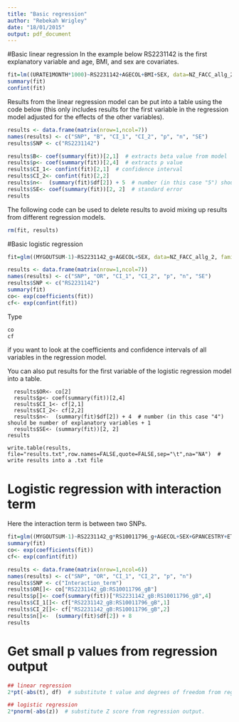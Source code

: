 ```yaml
---
title: "Basic regression"
author: "Rebekah Wrigley"
date: "18/01/2015"
output: pdf_document
---
```


#Basic linear regression
In the example below RS2231142 is the first explanatory variable and age, BMI, and sex are covariates.
```R
fit=lm((URATE1MONTH*1000)~RS2231142+AGECOL+BMI+SEX, data=NZ_FACC_allg_2)
summary(fit)
confint(fit)
```

Results from the linear regression model can be put into a table using the code below (this only includes results for the first variable in the regression model adjusted for the effects of the other variables).
```R
results <- data.frame(matrix(nrow=1,ncol=7))
names(results) <- c("SNP", "B", "CI_1", "CI_2", "p", "n", "SE")
results$SNP <- c("RS2231142")

results$B<- coef(summary(fit))[2,1]  # extracts beta value from model
results$p<- coef(summary(fit))[2,4]  # extracts p value 
results$CI_1<- confint(fit)[2,1]  # confidence interval
results$CI_2<- confint(fit)[2,2]
results$n<-  (summary(fit)$df[2]) + 5  # number (in this case "5") should be number of explanatory variables + 1
results$SE<- coef(summary(fit))[2, 2]  # standard error
results
```

The following code can be used to delete results to avoid mixing up results from different regression models.

```R
rm(fit, results)
```

#Basic logistic regression

```R
fit=glm((MYGOUTSUM-1)~RS2231142_g+AGECOL+SEX, data=NZ_FACC_allg_2, family=binomial)

results <- data.frame(matrix(nrow=1,ncol=7))
names(results) <- c("SNP", "OR", "CI_1", "CI_2", "p", "n", "SE")
results$SNP <- c("RS2231142")
summary(fit)
co<- exp(coefficients(fit)) 
cf<- exp(confint(fit))  
```

Type 
```R
co
cf
```

if you want to look at the coefficients and confidence intervals of all variables in the regression model.


You can also put results for the first variable of the logistic regression model into a table.
```
  results$OR<- co[2]
  results$p<- coef(summary(fit))[2,4]
  results$CI_1<- cf[2,1]
  results$CI_2<- cf[2,2]
  results$n<-  (summary(fit)$df[2]) + 4  # number (in this case "4") should be number of explanatory variables + 1
  results$SE<- (summary(fit))[2, 2]
results

write.table(results, file="results.txt",row.names=FALSE,quote=FALSE,sep="\t",na="NA")  # write results into a .txt file
```

# Logistic regression with interaction term 
Here the interaction term is between two SNPs.
```R
fit=glm((MYGOUTSUM-1)~RS2231142_g*RS10011796_g+AGECOL+SEX+GPANCESTRY+ETHCLASS.1.cau..2.ep..3.wp..9.epwp, data=Pol_NPH_abcg, family=binomial)
summary(fit)
co<- exp(coefficients(fit))
cf<- exp(confint(fit))

results <- data.frame(matrix(nrow=1,ncol=6))
names(results) <- c("SNP", "OR", "CI_1", "CI_2", "p", "n")
results$SNP <- c("Interaction_term")
results$OR[]<- co["RS2231142_gB:RS10011796_gB"]
results$p[]<- coef(summary(fit))["RS2231142_gB:RS10011796_gB",4]
results$CI_1[]<- cf["RS2231142_gB:RS10011796_gB",1]
results$CI_2[]<- cf["RS2231142_gB:RS10011796_gB",2]
results$n[]<-  (summary(fit)$df[2]) + 8
results
```

# Get small p values from regression output
```R
## linear regression
2*pt(-abs(t), df)  # substitute t value and degrees of freedom from regression output.

## logistic regression
2*pnorm(-abs(z))  # substitute Z score from regression output.
```
